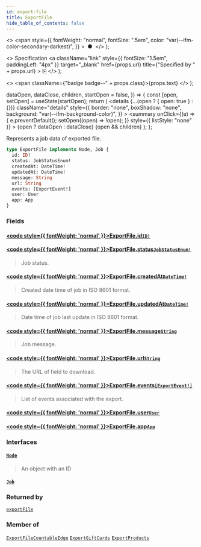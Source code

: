 ```yaml
---
id: export-file
title: ExportFile
hide_table_of_contents: false
---
```


  <>
    <span
      style={{
        fontWeight: "normal",
        fontSize: ".5em",
        color: "var(--ifm-color-secondary-darkest)",
      }}
    >
      &nbsp;●&nbsp;
    </span>
  </>
);

  <>
    Specification
    <a
      className="link"
      style={{ fontSize: "1.5em", paddingLeft: "4px" }}
      target="\_blank"
      href={props.url}
      title={"Specified by " + props.url}
    >
      ⎘
    </a>
  </>
);

  <>
    <span className={"badge badge--" + props.class}>{props.text}</span>
  </>
);


  dataOpen,
  dataClose,
  children,
  startOpen = false,
}) => {
  const [open, setOpen] = useState(startOpen);
  return (
    <details
      {...(open ? { open: true } : {})}
      className="details"
      style={{
        border: "none",
        boxShadow: "none",
        background: "var(--ifm-background-color)",
      }}
    >
      <summary
        onClick={(e) => {
          e.preventDefault();
          setOpen((open) => !open);
        }}
        style={{ listStyle: "none" }}
      >
        {open ? dataOpen : dataClose}
      </summary>
      {open && children}
    </details>
  );
};

Represents a job data of exported file.

```graphql
type ExportFile implements Node, Job {
  id: ID!
  status: JobStatusEnum!
  createdAt: DateTime!
  updatedAt: DateTime!
  message: String
  url: String
  events: [ExportEvent!]
  user: User
  app: App
}
```

### Fields

#### [<code style={{ fontWeight: 'normal' }}>ExportFile.<b>id</b></code>](#)<Bullet />[`ID!`](../../../api-reference/miscellaneous/scalars/id) <Badge class="secondary" text="non-null"/> <Badge class="secondary" text="scalar"/>

>

#### [<code style={{ fontWeight: 'normal' }}>ExportFile.<b>status</b></code>](#)<Bullet />[`JobStatusEnum!`](../../../api-reference/miscellaneous/enums/job-status-enum) <Badge class="secondary" text="non-null"/> <Badge class="secondary" text="enum"/>

> Job status.

#### [<code style={{ fontWeight: 'normal' }}>ExportFile.<b>createdAt</b></code>](#)<Bullet />[`DateTime!`](../../../api-reference/miscellaneous/scalars/date-time) <Badge class="secondary" text="non-null"/> <Badge class="secondary" text="scalar"/>

> Created date time of job in ISO 8601 format.

#### [<code style={{ fontWeight: 'normal' }}>ExportFile.<b>updatedAt</b></code>](#)<Bullet />[`DateTime!`](../../../api-reference/miscellaneous/scalars/date-time) <Badge class="secondary" text="non-null"/> <Badge class="secondary" text="scalar"/>

> Date time of job last update in ISO 8601 format.

#### [<code style={{ fontWeight: 'normal' }}>ExportFile.<b>message</b></code>](#)<Bullet />[`String`](../../../api-reference/miscellaneous/scalars/string) <Badge class="secondary" text="scalar"/>

> Job message.

#### [<code style={{ fontWeight: 'normal' }}>ExportFile.<b>url</b></code>](#)<Bullet />[`String`](../../../api-reference/miscellaneous/scalars/string) <Badge class="secondary" text="scalar"/>

> The URL of field to download.

#### [<code style={{ fontWeight: 'normal' }}>ExportFile.<b>events</b></code>](#)<Bullet />[`[ExportEvent!]`](../../../api-reference/miscellaneous/objects/export-event) <Badge class="secondary" text="list"/> <Badge class="secondary" text="object"/>

> List of events associated with the export.

#### [<code style={{ fontWeight: 'normal' }}>ExportFile.<b>user</b></code>](#)<Bullet />[`User`](../../../api-reference/users/objects/user) <Badge class="secondary" text="object"/>

>

#### [<code style={{ fontWeight: 'normal' }}>ExportFile.<b>app</b></code>](#)<Bullet />[`App`](../../../api-reference/apps/objects/app) <Badge class="secondary" text="object"/>

>

### Interfaces

#### [`Node`](../../../api-reference/miscellaneous/interfaces/node) <Badge class="secondary" text="interface"/>

> An object with an ID

#### [`Job`](../../../api-reference/miscellaneous/interfaces/job) <Badge class="secondary" text="interface"/>

>

### Returned by

[`exportFile`](../../../api-reference/miscellaneous/queries/export-file) <Badge class="secondary" text="query"/>

### Member of

[`ExportFileCountableEdge`](../../../api-reference/miscellaneous/objects/export-file-countable-edge) <Badge class="secondary" text="object"/><Bullet />[`ExportGiftCards`](../../../api-reference/gift-cards/objects/export-gift-cards) <Badge class="secondary" text="object"/><Bullet />[`ExportProducts`](../../../api-reference/products/objects/export-products) <Badge class="secondary" text="object"/>

